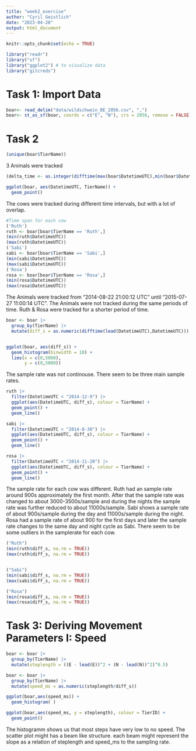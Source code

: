 ```yaml
---
title: "week2_exercise"
author: "Cyril Geistlich"
date: "2023-04-28"
output: html_document
---
```


```r
knitr::opts_chunk$set(echo = TRUE)
```


```r
library("readr") 
library("sf") 
library("ggplot2") # to visualize data
library("gitcreds")
```
# Task 1: Import Data

```r

boar<- read_delim("data/wildschwein_BE_2056.csv", ",")
boar<- st_as_sf(boar, coords = c("E", "N"), crs = 2056, remove = FALSE)
```
# Task 2
```r
(unique(boar$TierName))
```
3 Animals were tracked

```r
(delta_time <- as.integer(difftime(max(boar$DatetimeUTC),min(boar$DatetimeUTC),units = 'secs')))
```
```r
ggplot(boar, aes(DatetimeUTC, TierName)) +
  geom_point()
```
The cows were tracked during different time intervals, but with a lot of overlap. 

```r

#Time span for each cow
('Ruth')
ruth <- boar[boar$TierName == 'Ruth',]
(min(ruth$DatetimeUTC))
(max(ruth$DatetimeUTC))
('Sabi')
sabi <- boar[boar$TierName == 'Sabi',]
(min(sabi$DatetimeUTC))
(max(sabi$DatetimeUTC))
('Rosa')
rosa <- boar[boar$TierName == 'Rosa',]
(min(rosa$DatetimeUTC))
(max(rosa$DatetimeUTC))
```
The Animals were tracked from "2014-08-22 21:00:12 UTC" until "2015-07-27 11:00:14 UTC". 
The Animals were not tracked during the same periods of time. Ruth & Rosa were tracked for a shorter period of time. 

```r
boar <- boar |>
  group_by(TierName) |>
  mutate(diff_s = as.numeric(difftime(lead(DatetimeUTC),DatetimeUTC)))


ggplot(boar, aes(diff_s)) + 
  geom_histogram(binwidth = 10) + 
  lims(x = c(0,5000),
       y = c(0,5000))

```
The sample rate was not continouse. There seem to be three main sample rates. 

```r
ruth |>
  filter(DatetimeUTC < "2014-12-9") |>
  ggplot(aes(DatetimeUTC, diff_s), colour = TierName) +
  geom_point() +
  geom_line()

sabi |>
  filter(DatetimeUTC < "2014-8-30") |>
  ggplot(aes(DatetimeUTC, diff_s), colour = TierName) +
  geom_point() +
  geom_line()

rosa |>
  filter(DatetimeUTC < "2014-11-20") |>
  ggplot(aes(DatetimeUTC, diff_s), colour = TierName) +
  geom_point() +
  geom_line()
```
The sample rate for each cow was different. 
Ruth had an sample rate around 900s approximately the first month. After that the sample rate was changed to about 3000-3500s/sample and during the nights the sample rate was further reduced to about 11000s/sample. 
Sabi shows a sample rate of about 900s/sample during the day and 11000s/sample during the night.
Rosa had a sample rate of about 900 for the first days and later the sample rate changes to the same day and night cycle as Sabi. 
There seem to be some outliers in the samplerate for each cow. 

```r

("Ruth")
(min(ruth$diff_s, na.rm = TRUE))
(max(ruth$diff_s, na.rm = TRUE))


("Sabi")
(min(sabi$diff_s, na.rm = TRUE))
(max(sabi$diff_s, na.rm = TRUE))

("Rosa")
(min(rosa$diff_s, na.rm = TRUE))
(max(rosa$diff_s, na.rm = TRUE))

```
# Task 3: Deriving Movement Parameters I: Speed

```r
boar <- boar |> 
  group_by(TierName) |>
  mutate(steplength = ((E - lead(E))^2 + (N - lead(N))^2)^0.5)
```


```r
boar <- boar |> 
  group_by(TierName) |>
  mutate(speed_ms = as.numeric(steplength/diff_s))
```

```r
ggplot(boar,aes(speed_ms)) +
  geom_histogram( )

ggplot(boar,aes(speed_ms, y = steplength), colour = TierID) +
  geom_point()
```
The histogramm shows us that most steps have very low to no speed. 
The scatter plot might has a beam like structure. each beam might represent the slope as a relation of steplength and speed_ms to the sampling rate.
